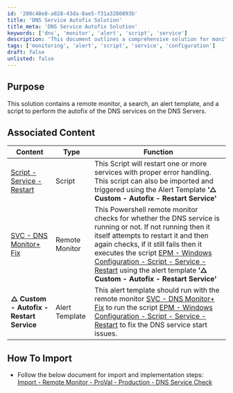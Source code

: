 ```yaml
---
id: '200c48e8-a828-43da-8ae5-f31a3280893b'
title: 'DNS Service Autofix Solution'
title_meta: 'DNS Service Autofix Solution'
keywords: ['dns', 'monitor', 'alert', 'script', 'service']
description: 'This document outlines a comprehensive solution for monitoring and fixing DNS services on DNS Servers. It includes a remote monitor, an alert template, and a script designed to automatically restart DNS services if they fail. Detailed instructions for importing and implementing the solution are also provided.'
tags: ['monitoring', 'alert', 'script', 'service', 'configuration']
draft: false
unlisted: false
---
```

## Purpose

This solution contains a remote monitor, a search, an alert template, and a script to perform the autofix of the DNS services on the DNS Servers.

## Associated Content

| Content                                                                                      | Type          | Function                                                                                                                                                                                                                                         |
|----------------------------------------------------------------------------------------------|---------------|--------------------------------------------------------------------------------------------------------------------------------------------------------------------------------------------------------------------------------------------------|
| [Script - Service - Restart](https://proval.itglue.com/DOC-5078775-11032265)               | Script        | This Script will restart one or more services with proper error handling. This script can also be imported and triggered using the Alert Template **'△ Custom - Autofix - Restart Service'**                                                 |
| [SVC - DNS Monitor+ Fix](https://proval.itglue.com/DOC-5078775-13598575)                   | Remote Monitor| This Powershell remote monitor checks for whether the DNS service is running or not. If not running then it itself attempts to restart it and then again checks, if it still fails then it executes the script [EPM - Windows Configuration - Script - Service - Restart](https://proval.itglue.com/DOC-5078775-11032265) using the alert template **'△ Custom - Autofix - Restart Service'** |
| **△ Custom - Autofix - Restart Service**                                                    | Alert Template| This alert template should run with the remote monitor [SVC - DNS Monitor+ Fix](https://proval.itglue.com/DOC-5078775-13598575) to run the script [EPM - Windows Configuration - Script - Service - Restart](https://proval.itglue.com/DOC-5078775-11032265) to fix the DNS service start issues. |

## How To Import

- Follow the below document for import and implementation steps:  
  [Import - Remote Monitor - ProVal - Production - DNS Service Check](https://proval.itglue.com/DOC-5078775-13604735)












